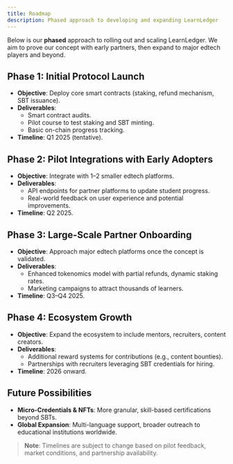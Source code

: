 ```yaml
---
title: Roadmap
description: Phased approach to developing and expanding LearnLedger
---
```



Below is our **phased** approach to rolling out and scaling LearnLedger. We aim to prove our concept with early partners, then expand to major edtech players and beyond.

## Phase 1: Initial Protocol Launch
- **Objective**: Deploy core smart contracts (staking, refund mechanism, SBT issuance).  
- **Deliverables**:
  - Smart contract audits.
  - Pilot course to test staking and SBT minting.
  - Basic on-chain progress tracking.
- **Timeline**: Q1 2025 (tentative).

## Phase 2: Pilot Integrations with Early Adopters
- **Objective**: Integrate with 1–2 smaller edtech platforms.  
- **Deliverables**:
  - API endpoints for partner platforms to update student progress.
  - Real-world feedback on user experience and potential improvements.
- **Timeline**: Q2 2025.

## Phase 3: Large-Scale Partner Onboarding
- **Objective**: Approach major edtech platforms once the concept is validated.  
- **Deliverables**:
  - Enhanced tokenomics model with partial refunds, dynamic staking rates.
  - Marketing campaigns to attract thousands of learners.
- **Timeline**: Q3–Q4 2025.

## Phase 4: Ecosystem Growth
- **Objective**: Expand the ecosystem to include mentors, recruiters, content creators.  
- **Deliverables**:
  - Additional reward systems for contributions (e.g., content bounties).
  - Partnerships with recruiters leveraging SBT credentials for hiring.
- **Timeline**: 2026 onward.

## Future Possibilities
- **Micro-Credentials & NFTs**: More granular, skill-based certifications beyond SBTs.  
- **Global Expansion**: Multi-language support, broader outreach to educational institutions worldwide.

> **Note**: Timelines are subject to change based on pilot feedback, market conditions, and partnership availability.